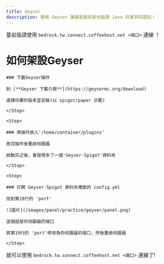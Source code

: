 ```yaml
---
title: Geyser
description: 使用 Geyser 讓基岩板玩家也能跟 Java 玩家共同遊玩！
---
```



<Callout title="連線方式">基岩版請使用 `bedrock.tw.connect.coffeehost.net <端口>` 連線 ！</Callout>

# 如何架設Geyser

<Steps>
	<Step>
  
	### 下載Geyser插件

    到 [**Geyser 下載介面**](https://geysermc.org/download)

    選擇你要的版本並安裝(以 spigot/paper 示範)

    </Step>

    <Step>

    ### 將插件放入'/home/container/plugins'

    放完插件後重啟伺服器

    啟動完之後，會發現多了一個'Geyser-Spigot'資料夾

    </Step>

    <Step>

    ### 打開 Geyser-Spigot 資料夾裡面的 config.yml

    找到第19行的 'port'

    ![圖片](/images/panel/practice/geyser/panel.png)

    這個就是你伺服器的端口

    將第19行的 'port'修改為你伺服器的端口，然後重啟伺服器

    </Step>

</Steps>

就可以使用 `bedrock.tw.connect.coffeehost.net <端口>` 連線了!
